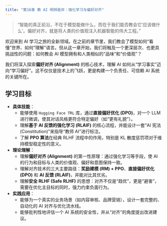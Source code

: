 ```yaml
---
title: "第16章 教 AI 明辨是非：强化学习与偏好对齐"
---
```


> "智能的真正前沿，不在于模型能做什么，而在于我们能否教会它‘应该做什么’。偏好对齐，就是将人类的价值观注入机器智能的伟大工程。"

欢迎来到 AI 学习之旅的全新领域。在之前的章节里，我们教会了模型如何“看懂”世界、如何“理解”语言。但从这一章开始，我们将触及一个更深层次、也更具挑战性的问题：如何教会 AI 模型拥有和人类相似的“品味”和“价值观”？

我们将深入探索**偏好对齐 (Alignment)** 的核心技术，理解 AI 如何从“学习事实”迈向“学习偏好”。这不仅仅是技术上的飞跃，更是构建一个负责任、可信赖 AI 系统的关键所在。

## 学习目标

- **具体技能**：
  - 能够使用 `Hugging Face TRL` 库，通过**直接偏好优化 (DPO)**，对一个 LLM 进行微调，使其对话风格更符合特定偏好（如“更有礼貌”）。
  - 理解**基于 AI 反馈的强化学习 (RLAIF)** 的核心流程，并能设计一套“AI 宪法 (Constitution)”来指导“教师 AI”进行标注。
  - 了解 **PPO 算法**在经典 RLHF 流程中的作用，特别是 KL 散度惩罚项对于维持模型稳定性的意义。
- **理论理解**：
  - 理解**偏好对齐 (Alignment)** 的第一性原理：通过强化学习等手段，使 AI 的行为和目标与人类的价值观、偏好和意图保持一致。
  - 理解对齐技术的三大主要路径：**奖励建模 (RM) + PPO**、**直接偏好优化 (DPO)** 和 **AI 反馈 (RLAIF)**，并能对比其优劣。
  - 理解**安全 RLHF (Safe RLHF)** 的思想：对齐不仅是“趋优”，更是“避害”，需要在优化主目标的同时，强力约束负面行为。
- **实践应用**：
  - 能够为一个真实的业务场景（如内容审核、品牌营销），设计一套完整的、自动化的 AI 对齐与优化流水线。
  - 能够批判性地评估一个 AI 系统的安全性，并从“对齐”的角度提出改进建议。


